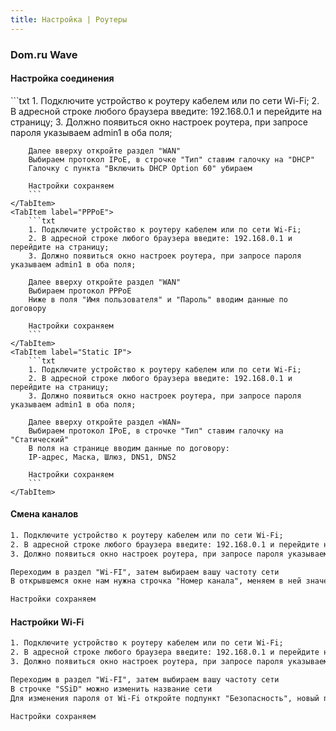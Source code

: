```yaml
---
title: Настройка | Роутеры
---
```



### Dom.ru Wave
#### Настройка соединения
<Tabs>
    <TabItem label="DHCP">
        ```txt
        1. Подключите устройство к роутеру кабелем или по сети Wi-Fi;
        2. В адресной строке любого браузера введите: 192.168.0.1 и перейдите на страницу;
        3. Должно появиться окно настроек роутера, при запросе пароля указываем admin1 в оба поля;

        Далее вверху откройте раздел "WAN"
        Выбираем протокол IPoE, в строчке "Тип" ставим галочку на "DHCP"
        Галочку с пункта "Включить DHCP Option 60" убираем

        Настройки сохраняем
        ```
    </TabItem>
    <TabItem label="PPPoE">
        ```txt
        1. Подключите устройство к роутеру кабелем или по сети Wi-Fi;
        2. В адресной строке любого браузера введите: 192.168.0.1 и перейдите на страницу;
        3. Должно появиться окно настроек роутера, при запросе пароля указываем admin1 в оба поля;

        Далее вверху откройте раздел "WAN"
        Выбираем протокол PPPoE
        Ниже в поля "Имя пользователя" и "Пароль" вводим данные по договору

        Настройки сохраняем
        ```
    </TabItem>
    <TabItem label="Static IP">
        ```txt
        1. Подключите устройство к роутеру кабелем или по сети Wi-Fi;
        2. В адресной строке любого браузера введите: 192.168.0.1 и перейдите на страницу;
        3. Должно появиться окно настроек роутера, при запросе пароля указываем admin1 в оба поля;

        Далее вверху откройте раздел «WAN»
        Выбираем протокол IPoE, в строчке "Тип" ставим галочку на "Статический"
        В поля на странице вводим данные по договору:
        IP-адрес, Маска, Шлюз, DNS1, DNS2

        Настройки сохраняем
        ```
    </TabItem>
</Tabs>

#### Смена каналов
```txt
1. Подключите устройство к роутеру кабелем или по сети Wi-Fi;
2. В адресной строке любого браузера введите: 192.168.0.1 и перейдите на страницу;
3. Должно появиться окно настроек роутера, при запросе пароля указываем admin или admin1 (если свой пароль не ставили);

Переходим в раздел "Wi-FI", затем выбираем вашу частоту сети
В открывшемся окне нам нужна строчка "Номер канала", меняем в ней значение на

Настройки сохраняем
```

#### Настройки Wi-Fi
```txt
1. Подключите устройство к роутеру кабелем или по сети Wi-Fi;
2. В адресной строке любого браузера введите: 192.168.0.1 и перейдите на страницу;
3. Должно появиться окно настроек роутера, при запросе пароля указываем admin или admin1 (если свой пароль не ставили);

Переходим в раздел "Wi-FI", затем выбираем вашу частоту сети
В строчке "SSiD" можно изменить название сети
Для изменения пароля от Wi-Fi откройте подпункт "Безопасность", новый пароль вводим в строчке "Предварительный общий ключ"

Настройки сохраняем
```